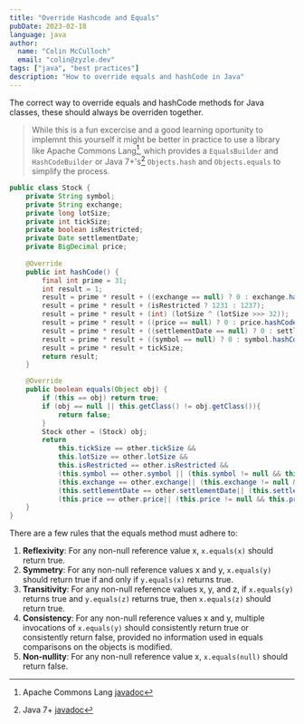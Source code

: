 ```yaml
---
title: "Override Hashcode and Equals"
pubDate: 2023-02-18
language: java
author: 
  name: "Colin McCulloch"
  email: "colin@zyzle.dev"
tags: ["java", "best practices"]
description: "How to override equals and hashCode in Java"
---
```


The correct way to override equals and hashCode methods for Java classes, these should always be overriden together.

> While this is a fun excercise and a good learning oportunity to implemnt this yourself
> it might be better in practice to use a library like Apache Commons Lang[^1], which provides a `EqualsBuilder` and `HashCodeBuilder` 
> or Java 7+'s[^2] `Objects.hash` and `Objects.equals` to simplify the process.

[^1]: Apache Commons Lang [javadoc](https://commons.apache.org/proper/commons-lang/apidocs/org/apache/commons/lang3/builder/package-summary.html)
[^2]: Java 7+ [javadoc](https://docs.oracle.com/javase/7/docs/api/java/util/Objects.html)

```java title="Stock.java"
public class Stock {
    private String symbol;
    private String exchange;
    private long lotSize;
    private int tickSize;
    private boolean isRestricted;
    private Date settlementDate;
    private BigDecimal price;
        
    @Override
    public int hashCode() {
        final int prime = 31;
        int result = 1;
        result = prime * result + ((exchange == null) ? 0 : exchange.hashCode());
        result = prime * result + (isRestricted ? 1231 : 1237);
        result = prime * result + (int) (lotSize ^ (lotSize >>> 32));
        result = prime * result + ((price == null) ? 0 : price.hashCode());
        result = prime * result + ((settlementDate == null) ? 0 : settlementDate.hashCode());
        result = prime * result + ((symbol == null) ? 0 : symbol.hashCode());
        result = prime * result + tickSize;
        return result;
    }

    @Override
    public boolean equals(Object obj) {
        if (this == obj) return true;
        if (obj == null || this.getClass() != obj.getClass()){
            return false;
        }
        Stock other = (Stock) obj;
        return
            this.tickSize == other.tickSize &&
            this.lotSize == other.lotSize &&
            this.isRestricted == other.isRestricted &&
            (this.symbol == other.symbol || (this.symbol != null && this.symbol.equals(other.symbol))) &&
            (this.exchange == other.exchange|| (this.exchange != null && this.exchange.equals(other.exchange))) &&
            (this.settlementDate == other.settlementDate|| (this.settlementDate != null && this.settlementDate.equals(other.settlementDate))) &&
            (this.price == other.price|| (this.price != null && this.price.equals(other.price)));
    }
}
```

There are a few rules that the equals method must adhere to:

1. **Reflexivity**: For any non-null reference value x, `x.equals(x)` should return true.
2. **Symmetry**: For any non-null reference values x and y, `x.equals(y)` should return true if and only if `y.equals(x)` returns true.
3. **Transitivity**: For any non-null reference values x, y, and z, if `x.equals(y)` returns true and `y.equals(z)` returns true, then `x.equals(z)` should return true.
4. **Consistency**: For any non-null reference values x and y, multiple invocations of `x.equals(y)` should consistently return true or consistently return false, provided no information used in equals comparisons on the objects is modified.
5. **Non-nullity**: For any non-null reference value x, `x.equals(null)` should return false.
